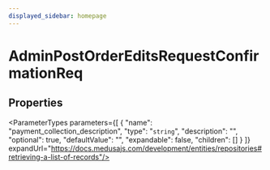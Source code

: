 ```yaml
---
displayed_sidebar: homepage
---
```



# AdminPostOrderEditsRequestConfirmationReq

## Properties

<ParameterTypes parameters={[
  {
    "name": "payment_collection_description",
    "type": "`string`",
    "description": "",
    "optional": true,
    "defaultValue": "",
    "expandable": false,
    "children": []
  }
]} expandUrl="https://docs.medusajs.com/development/entities/repositories#retrieving-a-list-of-records"/>
